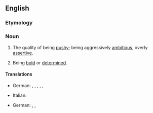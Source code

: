 ==English==

===Etymology===
{{suffix|en|pushy|ness}}

===Noun===
{{en-noun|-}}

# The quality of being [[pushy]]; being aggressively [[ambitious]], overly [[assertive]].
#: {{syn|en|pushingness|cockiness|forwardness}}
# Being [[bold]] or [[determined]].
#: {{syn|en|moxie|vigor}}

====Translations====
{{trans-top|the quality of being pushy}}
* German: {{t|de|Aufdringlichkeit|f}}, {{t+|de|Penetranz|f}}, {{t|de|Strebertum|n}}, {{t|de|Agressivität|f}}, {{t+|de|Rücksichtslosigkeit|f}}, {{t|de|Ellenbogentechnik|f}}
{{trans-mid}}
* Italian: {{t|it|rampantismo|m}}
{{trans-bottom}}

{{trans-top|being bold or determined}}
* German: {{t|de|Tatkraft|f}}, {{t|de|Unternehmungsgeist|f}}, {{t|de|Strebertum|n}}
{{trans-mid}}
{{trans-bottom}}